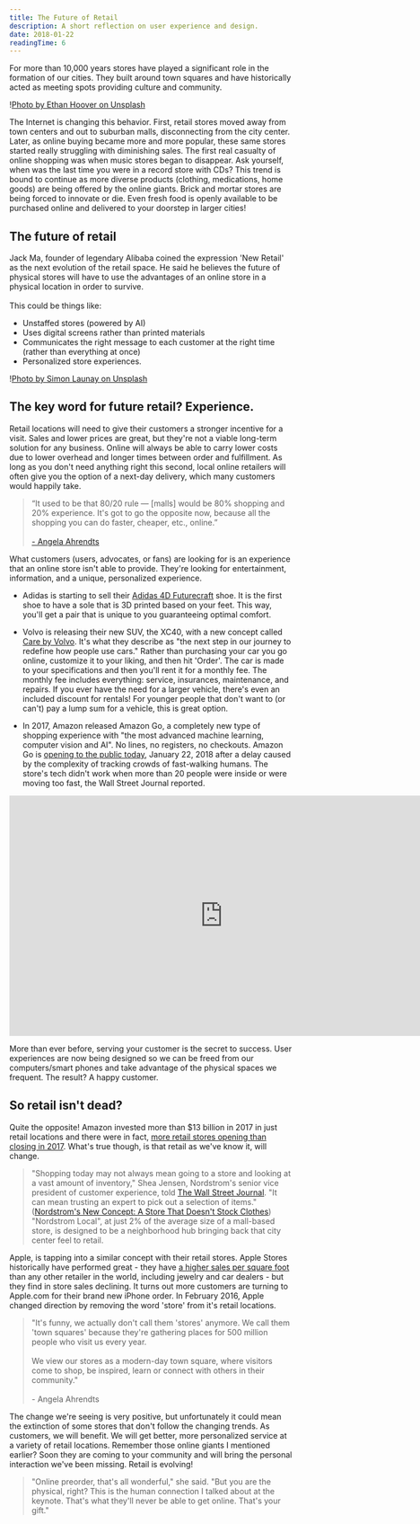 ```yaml
---
title: The Future of Retail
description: A short reflection on user experience and design.
date: 2018-01-22
readingTime: 6
---
```


For more than 10,000 years stores have played a significant role in the formation of our cities. They built around town squares and have historically acted as meeting spots providing culture and community.

!<a href="/images/articles/ethan-hoover-2351521812018.png">Photo by Ethan Hoover on Unsplash</a>

The Internet is changing this behavior. First, retail stores moved away from town centers and out to suburban malls, disconnecting from the city center. Later, as online buying became more and more popular, these same stores started really struggling with diminishing sales. The first real casualty of online shopping was when music stores began to disappear. Ask yourself, when was the last time you were in a record store with CDs? This trend is bound to continue as more diverse products (clothing, medications, home goods) are being offered by the online giants. Brick and mortar stores are being forced to innovate or die. Even fresh food is openly available to be purchased online and delivered to your doorstep in larger cities!

## The future of retail

Jack Ma, founder of legendary Alibaba coined the expression 'New Retail' as the next evolution of the retail space. He said he believes the future of physical stores will have to use the advantages of an online store in a physical location in order to survive.<br /><br />
This could be things like:

- Unstaffed stores (powered by AI)
- Uses digital screens rather than printed materials
- Communicates the right message to each customer at the right time (rather than everything at once)
- Personalized store experiences.

!<a href="/images/articles/simon-launay-4029532112018.png">Photo by Simon Launay on Unsplash</a>

## The key word for future retail? Experience.

Retail locations will need to give their customers a stronger incentive for a visit. Sales and lower prices are great, but they're not a viable long-term solution for any business.  Online will always be able to carry lower costs due to lower overhead and longer times between order and fulfillment. As long as you don't need anything right this second, local online retailers will often give you the option of a next-day delivery, which many customers would happily take.

>“It used to be that 80/20 rule — [malls] would be 80% shopping and 20% experience. It's got to go the opposite now, because all the shopping you can do faster, cheaper, etc., online.”<br /><br /><a href="https://www.buzzfeed.com/nicolenguyen/meet-the-woman-who-wants-to-change-the-way-you-buy-your?utm_term=.vo2mokQ7X#.vo2mokQ7X">- Angela Ahrendts</a>

What customers (users, advocates, or fans) are looking for is an experience that an online store isn't able to provide. They're looking for entertainment, information, and a unique, personalized experience.

- Adidas is starting to sell their <a href="https://www.highsnobiety.com/2017/04/10/adidas-futurecraft-4d-details/">Adidas 4D Futurecraft</a> shoe. It is the first shoe to have a sole that is 3D printed based on your feet. This way, you'll get a pair that is unique to you guaranteeing optimal comfort.

- Volvo is releasing their new SUV, the XC40, with a new concept called <a href="https://www.volvocars.com/intl/cars/care-by-volvo">Care by Volvo</a>. It's what they describe as "the next step in our journey to redefine how people use cars." Rather than purchasing your car you go online, customize it to your liking, and then hit 'Order'. The car is made to your specifications and then you'll rent it for a monthly fee. The monthly fee includes everything: service, insurances, maintenance, and repairs. If you ever have the need for a larger vehicle, there's even an included discount for rentals! For younger people that don't want to (or can't) pay a lump sum for a vehicle, this is great option.

- In 2017, Amazon released Amazon Go, a completely new type of shopping experience with "the most advanced machine learning, computer vision and AI". No lines, no registers, no checkouts. Amazon Go is <a href="https://qz.com/1184978/amazon-gos-ai-powered-grocery-store-is-opening-to-the-public-in-seattle-tomorrow/?mc_cid=a72cb2c3c8&mc_eid=d3f1b01c8e">opening to the public today</a>, January 22, 2018 after a delay caused by the complexity of tracking crowds of fast-walking humans. The store's tech didn't work when more than 20 people were inside or were moving too fast, the Wall Street Journal reported.

<iframe width="760" height="428" src="https://www.youtube.com/embed/NrmMk1Myrxc" frameborder="0" allow="autoplay; encrypted-media" allowfullscreen></iframe>

More than ever before, serving your customer is the secret to success. User experiences are now being designed so we can be freed from our computers/smart phones and take advantage of the physical spaces we frequent. The result? A happy customer.

## So retail isn't dead?
Quite the opposite! Amazon invested more than $13 billion in 2017 in just retail locations and there were in fact, <a href="https://www.forbes.com/sites/richardkestenbaum/2017/09/11/there-will-be-more-retail-stores-opening-than-closing-in-2017/#3dab6313447f">more retail stores opening than closing in 2017</a>.
What's true though, is that retail as we've know it, will change.

>"Shopping today may not always mean going to a store and looking at a vast amount of inventory," Shea Jensen, Nordstrom's senior vice president of customer experience, told <a href="https://www.wsj.com/articles/nordstrom-tries-on-a-new-look-stores-without-merchandise-1505044981">The Wall Street Journal</a>. "It can mean trusting an expert to pick out a selection of items." (<a href="https://www.npr.org/sections/thetwo-way/2017/09/11/550119193/nordstrom-tries-out-a-new-store-that-doesn-t-stock-clothes">Nordstrom's New Concept: A Store That Doesn't Stock Clothes</a>) "Nordstrom Local", at just 2% of the average size of a mall-based store, is designed to be a neighborhood hub bringing back that city center feel to retail.

Apple, is tapping into a similar concept with their retail stores. Apple Stores historically have performed great - they have <a href="http://www.prnewswire.com/news-releases/retails-most-profitable-square-footage-636947493.html">a higher sales per square foot</a> than any other retailer in the world, including jewelry and car dealers -  but they find in store sales declining. It turns out more customers are turning to Apple.com for their brand new iPhone order. In February 2016, Apple changed direction by removing the word 'store' from it's retail locations.

>"It's funny, we actually don't call them 'stores' anymore. We call them 'town squares' because they're gathering places for 500 million people who visit us every year.<br /><br />We view our stores as a modern-day town square, where visitors come to shop, be inspired, learn or connect with others in their community."<br /><br />- Angela Ahrendts

The change we're seeing is very positive, but unfortunately it could mean the extinction of some stores that don't follow the changing trends. As customers, we will benefit. We will get better, more personalized service at a variety of retail locations. Remember those online giants I mentioned earlier? Soon they are coming to your community and will bring the personal interaction we've been missing. Retail is evolving!

>"Online preorder, that's all wonderful," she said. "But you are the physical, right? This is the human connection I talked about at the keynote. That's what they'll never be able to get online. That's your gift."